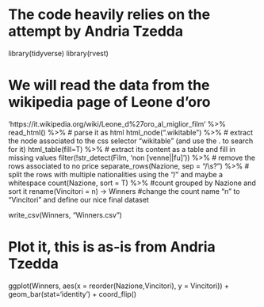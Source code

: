 # The code heavily relies on the attempt by Andria Tzedda

library(tidyverse)
library(rvest)


# We will read the data from the wikipedia page of Leone d'oro
'https://it.wikipedia.org/wiki/Leone_d%27oro_al_miglior_film' %>%
  read_html() %>% # parse it as html
  html_node(".wikitable") %>% # extract the node associated to the css selector "wikitable" (and use the . to search for it)
  html_table(fill=T) %>% # extract its content as a table and fill in missing values
  filter(!str_detect(Film, 'non [venne||fu]')) %>% # remove the rows associated to no price
  separate_rows(Nazione, sep = "/\\s?") %>% # split the rows with multiple nationalities using the "/" and maybe a whitespace
  count(Nazione, sort = T) %>% #count grouped by Nazione and sort it
  rename(Vincitori = n) -> Winners #change the count name "n" to "Vincitori" and define our nice final dataset

write_csv(Winners, "Winners.csv")


# Plot it, this is as-is from Andria Tzedda
ggplot(Winners,
       aes(x = reorder(Nazione,Vincitori), y = Vincitori)) +
  geom_bar(stat='identity') +
  coord_flip()
